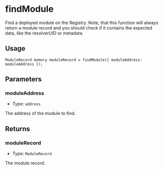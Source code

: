 # findModule

Find a deployed module on the Registry. Note, that this function will always return a module record and you should check if it contains the expected data, like the resolverUID or metadata.

## Usage

```solidity copy
ModuleRecord memory moduleRecord = findModule({ moduleAddress: moduleAddress });
```

## Parameters

### moduleAddress

- Type: `address`

The address of the module to find.

## Returns

### moduleRecord

- Type: `ModuleRecord`

The module record.
